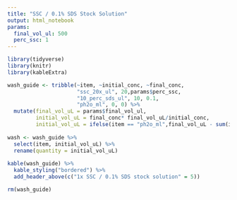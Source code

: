 ```yaml
---
title: "SSC / 0.1% SDS Stock Solution"
output: html_notebook
params:
  final_vol_ul: 500
  perc_ssc: 1
---
```

```r
library(tidyverse)
library(knitr)
library(kableExtra)
```

```r
wash_guide <- tribble(~item, ~initial_conc, ~final_conc, 
                      "ssc_20x_ul", 20,params$perc_ssc,
                      "10_perc_sds_ul", 10, 0.1, 
                      "ph2o_ml", 0, 0) %>% 
  mutate(final_vol_uL = params$final_vol_ul,
         initial_vol_uL = final_conc* final_vol_uL/initial_conc,
         initial_vol_uL = ifelse(item == "ph2o_ml",final_vol_uL - sum(initial_vol_uL, na.rm = T), initial_vol_uL))
 
wash <- wash_guide %>% 
  select(item, initial_vol_uL) %>% 
  rename(quantity = initial_vol_uL)
         
kable(wash_guide) %>%
  kable_styling("bordered") %>%
  add_header_above(c("1x SSC / 0.1% SDS stock solution" = 5))
```
```r
rm(wash_guide)
```

